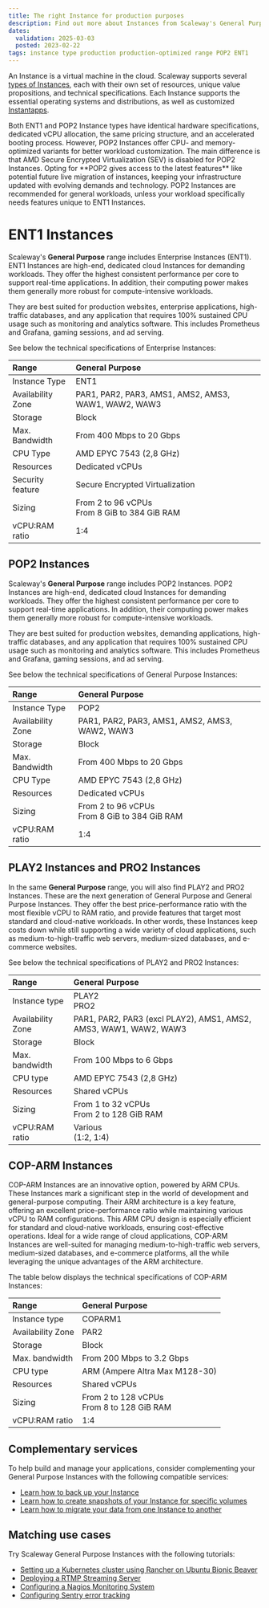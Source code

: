```yaml
---
title: The right Instance for production purposes
description: Find out more about Instances from Scaleway's General Purpose range, such as ENT1 and POP2 Instances.
dates:
  validation: 2025-03-03
  posted: 2023-02-22
tags: instance type production production-optimized range POP2 ENT1
---
```


An Instance is a virtual machine in the cloud. Scaleway supports several [types of Instances](/instances/reference-content/choosing-instance-type/), each with their own set of resources, unique value propositions, and technical specifications. Each Instance supports the essential operating systems and distributions, as well as customized [Instantapps](/instances/concepts/#instantapp).

<Message type="tip">
  Both ENT1 and POP2 Instance types have identical hardware specifications, dedicated vCPU allocation, the same pricing structure, and an accelerated booting process.
  However, POP2 Instances offer CPU- and memory-optimized variants for better workload customization. The main difference is that AMD Secure Encrypted Virtualization (SEV) is disabled for POP2 Instances.
  Opting for **POP2 gives access to the latest features** like potential future live migration of instances, keeping your infrastructure updated with evolving demands and technology.
  POP2 Instances are recommended for general workloads, unless your workload specifically needs features unique to ENT1 Instances.
</Message>

# ENT1 Instances

Scaleway's **General Purpose** range includes Enterprise Instances (ENT1). ENT1 Instances are high-end, dedicated cloud Instances for demanding workloads. They offer the highest consistent performance per core to support real-time applications. In addition, their computing power makes them generally more robust for compute-intensive workloads.

They are best suited for production websites, enterprise applications, high-traffic databases, and any application that requires 100% sustained CPU usage such as monitoring and analytics software. This includes Prometheus and Grafana, gaming sessions, and ad serving.

See below the technical specifications of Enterprise Instances:

| Range                         	| General Purpose                                                          |
|:--------------------------------|:------------------------------------------------------------------------------|
| Instance Type   	              | ENT1                                                                	        |
| Availability Zone   	          | PAR1, PAR2, PAR3, AMS1, AMS2, AMS3, WAW1, WAW2, WAW3                          |
| Storage   	                    | Block                                                                         |
| Max. Bandwidth   	              | From 400 Mbps to 20 Gbps                                                      |
| CPU Type   	                    | AMD EPYC 7543 (2,8 GHz)                                                       |
| Resources   	                  | Dedicated vCPUs                                                               |
| Security feature                | Secure Encrypted Virtualization                                               |
| Sizing   	                      | From 2 to 96 vCPUs  <br /> From 8 GiB to 384 GiB RAM                          |
| vCPU:RAM ratio                  | 1:4                                                                           |

## POP2 Instances

Scaleway's **General Purpose** range includes POP2 Instances. POP2 Instances are high-end, dedicated cloud Instances for demanding workloads. They offer the highest consistent performance per core to support real-time applications. In addition, their computing power makes them generally more robust for compute-intensive workloads.

They are best suited for production websites, demanding applications, high-traffic databases, and any application that requires 100% sustained CPU usage such as monitoring and analytics software. This includes Prometheus and Grafana, gaming sessions, and ad serving.

See below the technical specifications of General Purpose Instances:

| Range                         	| General Purpose                                                          |
|:--------------------------------|:------------------------------------------------------------------------------|
| Instance Type   	              | POP2                                                                	        |
| Availability Zone   	          | PAR1, PAR2, PAR3, AMS1, AMS2, AMS3, WAW2, WAW3                                |
| Storage   	                    | Block                                                                         |
| Max. Bandwidth   	              | From 400 Mbps to 20 Gbps                                                      |
| CPU Type   	                    | AMD EPYC 7543 (2,8 GHz)                                                       |
| Resources   	                  | Dedicated vCPUs                                                               |
| Sizing   	                      | From 2 to 96 vCPUs  <br /> From 8 GiB to 384 GiB RAM                          |
| vCPU:RAM ratio                  | 1:4                                                                           |

## PLAY2 Instances and PRO2 Instances

In the same **General Purpose** range, you will also find PLAY2 and PRO2 Instances. These are the next generation of General Purpose and General Purpose Instances. They offer the best price-performance ratio with the most flexible vCPU to RAM ratio, and provide features that target most standard and cloud-native workloads. In other words, these Instances keep costs down while still supporting a wide variety of cloud applications, such as medium-to-high-traffic web servers, medium-sized databases, and e-commerce websites.

See below the technical specifications of PLAY2 and PRO2 Instances:

| Range                         	| General Purpose                                                              	|
|:--------------------------------|:------------------------------------------------------------------------------|
| Instance type   	              | PLAY2 <br /> PRO2                                                    	        |
| Availability Zone   	          | PAR1, PAR2, PAR3 (excl PLAY2), AMS1, AMS2, AMS3, WAW1, WAW2, WAW3             |
| Storage   	                    | Block                                                                         |
| Max. bandwidth   	              | From 100 Mbps to 6 Gbps                                                      |
| CPU type   	                    | AMD EPYC 7543 (2,8 GHz)                                                       |
| Resources   	                  | Shared vCPUs                                                                  |
| Sizing   	                      | From 1 to 32 vCPUs <br />From 2 to 128 GiB RAM                                |
| vCPU:RAM ratio                  | Various<br />(1:2, 1:4)                                                       |

## COP-ARM Instances

COP-ARM Instances are an innovative option, powered by ARM CPUs. These Instances mark a significant step in the world of development and general-purpose computing. Their ARM architecture is a key feature, offering an excellent price-performance ratio while maintaining various vCPU to RAM configurations. This ARM CPU design is especially efficient for standard and cloud-native workloads, ensuring cost-effective operations. Ideal for a wide range of cloud applications, COP-ARM Instances are well-suited for managing medium-to-high-traffic web servers, medium-sized databases, and e-commerce platforms, all the while leveraging the unique advantages of the ARM architecture.

The table below displays the technical specifications of COP-ARM Instances:

| Range                         	| General Purpose                                                              	|
|:--------------------------------|:------------------------------------------------------------------------------|
| Instance type   	              | COPARM1                                                             	        |
| Availability Zone   	          | PAR2                                                                          |
| Storage   	                    | Block                                                                         |
| Max. bandwidth   	              | From 200 Mbps to 3.2 Gbps                                                     |
| CPU type   	                    | ARM (Ampere Altra Max M128-30)                                                |
| Resources   	                  | Shared vCPUs                                                                  |
| Sizing   	                      | From 2 to 128 vCPUs <br />From 8 to 128 GiB RAM                               |
| vCPU:RAM ratio                  | 1:4               

## Complementary services
To help build and manage your applications, consider complementing your General Purpose Instances with the following compatible services:
- [Learn how to back up your Instance](/instances/how-to/create-a-backup/)
- [Learn how to create snapshots of your Instance for specific volumes](/block-storage/how-to/create-a-snapshot/)
- [Learn how to migrate your data from one Instance to another](/instances/how-to/migrate-instances/)

## Matching use cases
Try Scaleway General Purpose Instances with the following tutorials:
- [Setting up a Kubernetes cluster using Rancher on Ubuntu Bionic Beaver](/tutorials/setup-k8s-cluster-rancher/)
- [Deploying a RTMP Streaming Server](/tutorials/rtmp-self-hosted-streaming/)
- [Configuring a Nagios Monitoring System](/tutorials/configure-nagios-monitoring/)
- [Configuring Sentry error tracking](/tutorials/sentry-error-tracking/)